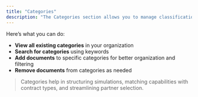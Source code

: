 ```yaml
---
title: "Categories"
description: "The Categories section allows you to manage classification tags tied to documents and partner profiles."
---
```


Here’s what you can do:

- **View all existing categories** in your organization
- **Search for categories** using keywords
- **Add documents** to specific categories for better organization and filtering
- **Remove documents** from categories as needed

> Categories help in structuring simulations, matching capabilities with contract types, and streamlining partner selection.